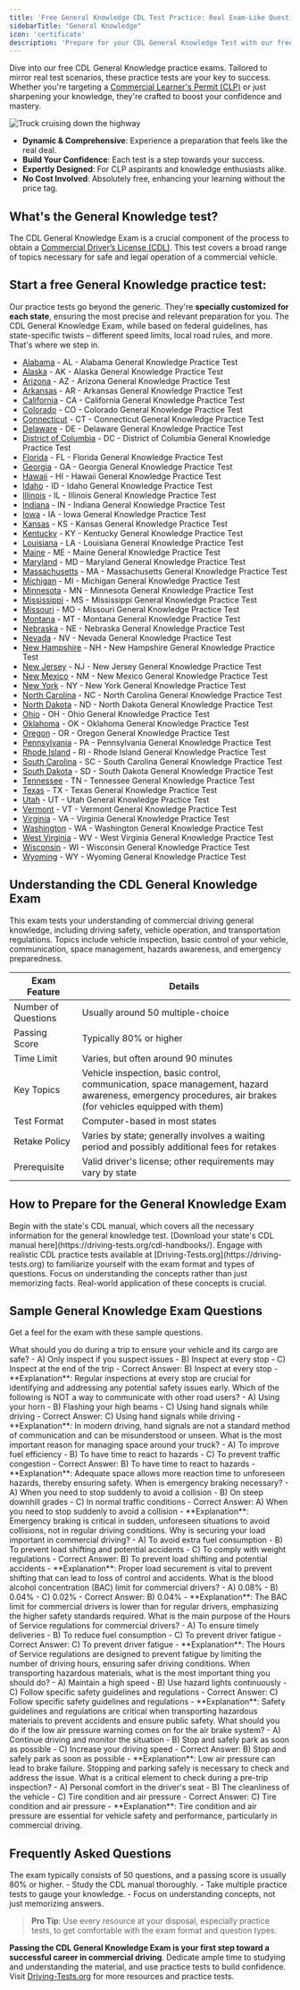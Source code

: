 ```yaml
---
title: 'Free General Knowledge CDL Test Practice: Real Exam-Like Questions'
sidebarTitle: "General Knowledge"
icon: 'certificate'
description: 'Prepare for your CDL General Knowledge Test with our free online practice exams. Comprehensive, real exam-like questions to enhance your understanding and readiness for the actual test.'
---
```


Dive into our free CDL General Knowledge practice exams. Tailored to mirror real test scenarios, these practice tests are your key to success. Whether you're targeting a [Commercial Learner's Permit (CLP)](cdl/cdl-types/cdl-permit) or just sharpening your knowledge, they're crafted to boost your confidence and mastery.

![Truck cruising down the highway](https://driving-tests.org/wp-content/uploads/2023/12/tr15.jpg)

- **Dynamic & Comprehensive**: Experience a preparation that feels like the real deal.
- **Build Your Confidence**: Each test is a step towards your success.
- **Expertly Designed**: For CLP aspirants and knowledge enthusiasts alike.
- **No Cost Involved**: Absolutely free, enhancing your learning without the price tag.

## What's the General Knowledge test?
The CDL General Knowledge Exam is a crucial component of the process to obtain a [Commercial Driver’s License (CDL)](/cdl/introduction). This test covers a broad range of topics necessary for safe and legal operation of a commercial vehicle.

## Start a free General Knowledge practice test:
Our practice tests go beyond the generic. They're **specially customized for each state**, ensuring the most precise and relevant preparation for you. The CDL General Knowledge Exam, while based on federal guidelines, has state-specific twists – different speed limits, local road rules, and more. That's where we step in.

- [Alabama](https://driving-tests.org/alabama/#cdl-general-knowledge) - AL - Alabama General Knowledge Practice Test
- [Alaska](https://driving-tests.org/alaska/#cdl-general-knowledge) - AK - Alaska General Knowledge Practice Test
- [Arizona](https://driving-tests.org/arizona/#cdl-general-knowledge) - AZ - Arizona General Knowledge Practice Test
- [Arkansas](https://driving-tests.org/arkansas/#cdl-general-knowledge) - AR - Arkansas General Knowledge Practice Test
- [California](https://driving-tests.org/california/#cdl-general-knowledge) - CA - California General Knowledge Practice Test
- [Colorado](https://driving-tests.org/colorado/#cdl-general-knowledge) - CO - Colorado General Knowledge Practice Test
- [Connecticut](https://driving-tests.org/connecticut/#cdl-general-knowledge) - CT - Connecticut General Knowledge Practice Test
- [Delaware](https://driving-tests.org/delaware/#cdl-general-knowledge) - DE - Delaware General Knowledge Practice Test
- [District of Columbia](https://driving-tests.org/district-columbia/#cdl-general-knowledge) - DC - District of Columbia General Knowledge Practice Test
- [Florida](https://driving-tests.org/florida/#cdl-general-knowledge) - FL - Florida General Knowledge Practice Test
- [Georgia](https://driving-tests.org/georgia/#cdl-general-knowledge) - GA - Georgia General Knowledge Practice Test
- [Hawaii](https://driving-tests.org/hawaii/#cdl-general-knowledge) - HI - Hawaii General Knowledge Practice Test
- [Idaho](https://driving-tests.org/idaho/#cdl-general-knowledge) - ID - Idaho General Knowledge Practice Test
- [Illinois](https://driving-tests.org/illinois/#cdl-general-knowledge) - IL - Illinois General Knowledge Practice Test
- [Indiana](https://driving-tests.org/indiana/#cdl-general-knowledge) - IN - Indiana General Knowledge Practice Test
- [Iowa](https://driving-tests.org/iowa/#cdl-general-knowledge) - IA - Iowa General Knowledge Practice Test
- [Kansas](https://driving-tests.org/kansas/#cdl-general-knowledge) - KS - Kansas General Knowledge Practice Test
- [Kentucky](https://driving-tests.org/kentucky/#cdl-general-knowledge) - KY - Kentucky General Knowledge Practice Test
- [Louisiana](https://driving-tests.org/louisiana/#cdl-general-knowledge) - LA - Louisiana General Knowledge Practice Test
- [Maine](https://driving-tests.org/maine/#cdl-general-knowledge) - ME - Maine General Knowledge Practice Test
- [Maryland](https://driving-tests.org/maryland/#cdl-general-knowledge) - MD - Maryland General Knowledge Practice Test
- [Massachusetts](https://driving-tests.org/massachusetts/#cdl-general-knowledge) - MA - Massachusetts General Knowledge Practice Test
- [Michigan](https://driving-tests.org/michigan/#cdl-general-knowledge) - MI - Michigan General Knowledge Practice Test
- [Minnesota](https://driving-tests.org/minnesota/#cdl-general-knowledge) - MN - Minnesota General Knowledge Practice Test
- [Mississippi](https://driving-tests.org/mississippi/#cdl-general-knowledge) - MS - Mississippi General Knowledge Practice Test
- [Missouri](https://driving-tests.org/missouri/#cdl-general-knowledge) - MO - Missouri General Knowledge Practice Test
- [Montana](https://driving-tests.org/montana/#cdl-general-knowledge) - MT - Montana General Knowledge Practice Test
- [Nebraska](https://driving-tests.org/nebraska/#cdl-general-knowledge) - NE - Nebraska General Knowledge Practice Test
- [Nevada](https://driving-tests.org/nevada/#cdl-general-knowledge) - NV - Nevada General Knowledge Practice Test
- [New Hampshire](https://driving-tests.org/new-hampshire/#cdl-general-knowledge) - NH - New Hampshire General Knowledge Practice Test
- [New Jersey](https://driving-tests.org/new-jersey/#cdl-general-knowledge) - NJ - New Jersey General Knowledge Practice Test
- [New Mexico](https://driving-tests.org/new-mexico/#cdl-general-knowledge) - NM - New Mexico General Knowledge Practice Test
- [New York](https://driving-tests.org/new-york/#cdl-general-knowledge) - NY - New York General Knowledge Practice Test
- [North Carolina](https://driving-tests.org/north-carolina/#cdl-general-knowledge) - NC - North Carolina General Knowledge Practice Test
- [North Dakota](https://driving-tests.org/north-dakota/#cdl-general-knowledge) - ND - North Dakota General Knowledge Practice Test
- [Ohio](https://driving-tests.org/ohio/#cdl-general-knowledge) - OH - Ohio General Knowledge Practice Test
- [Oklahoma](https://driving-tests.org/oklahoma/#cdl-general-knowledge) - OK - Oklahoma General Knowledge Practice Test
- [Oregon](https://driving-tests.org/oregon/#cdl-general-knowledge) - OR - Oregon General Knowledge Practice Test
- [Pennsylvania](https://driving-tests.org/pennsylvania/#cdl-general-knowledge) - PA - Pennsylvania General Knowledge Practice Test
- [Rhode Island](https://driving-tests.org/rhode-island/#cdl-general-knowledge) - RI - Rhode Island General Knowledge Practice Test
- [South Carolina](https://driving-tests.org/south-carolina/#cdl-general-knowledge) - SC - South Carolina General Knowledge Practice Test
- [South Dakota](https://driving-tests.org/south-dakota/#cdl-general-knowledge) - SD - South Dakota General Knowledge Practice Test
- [Tennessee](https://driving-tests.org/tennessee/#cdl-general-knowledge) - TN - Tennessee General Knowledge Practice Test
- [Texas](https://driving-tests.org/texas/#cdl-general-knowledge) - TX - Texas General Knowledge Practice Test
- [Utah](https://driving-tests.org/utah/#cdl-general-knowledge) - UT - Utah General Knowledge Practice Test
- [Vermont](https://driving-tests.org/vermont/#cdl-general-knowledge) - VT - Vermont General Knowledge Practice Test
- [Virginia](https://driving-tests.org/virginia/#cdl-general-knowledge) - VA - Virginia General Knowledge Practice Test
- [Washington](https://driving-tests.org/washington/#cdl-general-knowledge) - WA - Washington General Knowledge Practice Test
- [West Virginia](https://driving-tests.org/west-virginia/#cdl-general-knowledge) - WV - West Virginia General Knowledge Practice Test
- [Wisconsin](https://driving-tests.org/wisconsin/#cdl-general-knowledge) - WI - Wisconsin General Knowledge Practice Test
- [Wyoming](https://driving-tests.org/wyoming/#cdl-general-knowledge) - WY - Wyoming General Knowledge Practice Test


## Understanding the CDL General Knowledge Exam

<AccordionGroup>
  <Accordion title="What is tested on the CDL General Knowledge Exam?">
    This exam tests your understanding of commercial driving general knowledge, including driving safety, vehicle operation, and transportation regulations.
  </Accordion>

  <Accordion title="Key Topics Covered">
    Topics include vehicle inspection, basic control of your vehicle, communication, space management, hazards awareness, and emergency preparedness.
  </Accordion>
</AccordionGroup>

| Exam Feature           | Details                                   |
|------------------------|-------------------------------------------|
| Number of Questions    | Usually around 50 multiple-choice         |
| Passing Score          | Typically 80% or higher                   |
| Time Limit             | Varies, but often around 90 minutes       |
| Key Topics             | Vehicle inspection, basic control, communication, space management, hazard awareness, emergency procedures, air brakes (for vehicles equipped with them) |
| Test Format            | Computer-based in most states             |
| Retake Policy          | Varies by state; generally involves a waiting period and possibly additional fees for retakes |
| Prerequisite           | Valid driver's license; other requirements may vary by state |



## How to Prepare for the General Knowledge Exam

<Steps>
  <Step title="Study CDL Manual">
    Begin with the state's CDL manual, which covers all the necessary information for the general knowledge test. [Download your state's CDL manual here](https://driving-tests.org/cdl-handbooks/).
  </Step>

  <Step title="Take Practice Tests">
    Engage with realistic CDL practice tests available at [Driving-Tests.org](https://driving-tests.org) to familiarize yourself with the exam format and types of questions.
  </Step>

  <Step title="Understand the Concepts">
    Focus on understanding the concepts rather than just memorizing facts. Real-world application of these concepts is crucial.
  </Step>
</Steps>

## Sample General Knowledge Exam Questions

Get a feel for the exam with these sample questions.

<AccordionGroup>
  <Accordion title="Question 1: Vehicle Inspection">
    What should you do during a trip to ensure your vehicle and its cargo are safe?
    - A) Only inspect if you suspect issues
    - B) Inspect at every stop
    - C) Inspect at the end of the trip
    - Correct Answer: B) Inspect at every stop
    - **Explanation**: Regular inspections at every stop are crucial for identifying and addressing any potential safety issues early.
  </Accordion>

  <Accordion title="Question 2: Communicating with Other Road Users">
    Which of the following is NOT a way to communicate with other road users?
    - A) Using your horn
    - B) Flashing your high beams
    - C) Using hand signals while driving
    - Correct Answer: C) Using hand signals while driving
    - **Explanation**: In modern driving, hand signals are not a standard method of communication and can be misunderstood or unseen.
  </Accordion>

  <Accordion title="Question 3: Managing Space">
    What is the most important reason for managing space around your truck?
    - A) To improve fuel efficiency
    - B) To have time to react to hazards
    - C) To prevent traffic congestion
    - Correct Answer: B) To have time to react to hazards
    - **Explanation**: Adequate space allows more reaction time to unforeseen hazards, thereby ensuring safety.
  </Accordion>

  <Accordion title="Question 4: Emergency Braking">
    When is emergency braking necessary?
    - A) When you need to stop suddenly to avoid a collision
    - B) On steep downhill grades
    - C) In normal traffic conditions
    - Correct Answer: A) When you need to stop suddenly to avoid a collision
    - **Explanation**: Emergency braking is critical in sudden, unforeseen situations to avoid collisions, not in regular driving conditions.
  </Accordion>

  <Accordion title="Question 5: Load Securement">
    Why is securing your load important in commercial driving?
    - A) To avoid extra fuel consumption
    - B) To prevent load shifting and potential accidents
    - C) To comply with weight regulations
    - Correct Answer: B) To prevent load shifting and potential accidents
    - **Explanation**: Proper load securement is vital to prevent shifting that can lead to loss of control and accidents.
  </Accordion>

  <Accordion title="Question 6: Alcohol and Drug Rules">
    What is the blood alcohol concentration (BAC) limit for commercial drivers?
    - A) 0.08%
    - B) 0.04%
    - C) 0.02%
    - Correct Answer: B) 0.04%
    - **Explanation**: The BAC limit for commercial drivers is lower than for regular drivers, emphasizing the higher safety standards required.
  </Accordion>

  <Accordion title="Question 7: Hours of Service Regulations">
    What is the main purpose of the Hours of Service regulations for commercial drivers?
    - A) To ensure timely deliveries
    - B) To reduce fuel consumption
    - C) To prevent driver fatigue
    - Correct Answer: C) To prevent driver fatigue
    - **Explanation**: The Hours of Service regulations are designed to prevent fatigue by limiting the number of driving hours, ensuring safer driving conditions.
  </Accordion>

  <Accordion title="Question 8: Hazardous Materials">
    When transporting hazardous materials, what is the most important thing you should do?
    - A) Maintain a high speed
    - B) Use hazard lights continuously
    - C) Follow specific safety guidelines and regulations
    - Correct Answer: C) Follow specific safety guidelines and regulations
    - **Explanation**: Safety guidelines and regulations are critical when transporting hazardous materials to prevent accidents and ensure public safety.
  </Accordion>

  <Accordion title="Question 9: Air Brakes System">
    What should you do if the low air pressure warning comes on for the air brake system?
    - A) Continue driving and monitor the situation
    - B) Stop and safely park as soon as possible
    - C) Increase your driving speed
    - Correct Answer: B) Stop and safely park as soon as possible
    - **Explanation**: Low air pressure can lead to brake failure. Stopping and parking safely is necessary to check and address the issue.
  </Accordion>

  <Accordion title="Question 10: Pre-Trip Inspection">
    What is a critical element to check during a pre-trip inspection?
    - A) Personal comfort in the driver's seat
    - B) The cleanliness of the vehicle
    - C) Tire condition and air pressure
    - Correct Answer: C) Tire condition and air pressure
    - **Explanation**: Tire condition and air pressure are essential for vehicle safety and performance, particularly in commercial driving.
  </Accordion>

</AccordionGroup>


## Frequently Asked Questions

<AccordionGroup>
  <Accordion title="How many questions are on the CDL General Knowledge exam?">
    The exam typically consists of 50 questions, and a passing score is usually 80% or higher.
  </Accordion>

  <Accordion title="How can I best prepare for the test?">
    - Study the CDL manual thoroughly.
    - Take multiple practice tests to gauge your knowledge.
    - Focus on understanding concepts, not just memorizing answers.
  </Accordion>
</AccordionGroup>

> **Pro Tip**: Use every resource at your disposal, especially practice tests, to get comfortable with the exam format and question types.

**Passing the CDL General Knowledge Exam is your first step toward a successful career in commercial driving**. Dedicate ample time to studying and understanding the material, and use practice tests to build confidence. Visit [Driving-Tests.org](https://driving-tests.org) for more resources and practice tests.

<Snippet file="cdl-premium.mdx" />